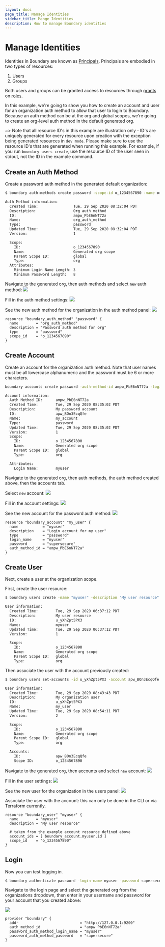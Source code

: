 ```yaml
---
layout: docs
page_title: Manage Identities
sidebar_title: Mange Identities
description: How to manage Boundary identities
---
```


# Manage Identities

Identities in Boundary are known as [Principals](/docs/concepts/domain-model/principals). Principals are embodied in two types of resources:

1. Users
1. Groups

Both users and groups can be granted access to resources through [grants](/docs/concepts/domain-model/grants) on [roles](/docs/concepts/domain-model/roles).

In this example, we're going to show you how to create an account and user for an organization auth method to allow that user to login to Boundary. Because an
auth method can be at the org and global scopes, we're going to create an org-level auth method in the default generated org.

~> Note that all resource ID's in this example are illustration only - ID's are uniquely generated for every resource upon creation with the exception being
generated resources in `dev mode`. Please make sure to use the resource ID's that are generated when running this example. For example, if you run
`boundary users create`, use the resource ID of the user seen in stdout, not the ID in the example command.

## Create an Auth Method

Create a password auth method in the generated default organization:

<Tabs>
<Tab heading="CLI">


```bash
$ boundary auth-methods create password -scope-id o_1234567890 -name org_auth_method -description 'Org auth method'

Auth Method information:
  Created Time:                Tue, 29 Sep 2020 08:32:04 PDT
  Description:                 Org auth method
  ID:                          ampw_PbE6nNT72a
  Name:                        org_auth_method
  Type:                        password
  Updated Time:                Tue, 29 Sep 2020 08:32:04 PDT
  Version:                     1

  Scope:
    ID:                        o_1234567890
    Name:                      Generated org scope
    Parent Scope ID:           global
    Type:                      org
  Attributes:
    Minimum Login Name Length: 3
    Minimum Password Length:   8
```

</Tab>
<Tab heading="Admin Console">


Navigate to the generated org, then auth methods and select `new` auth method:
![](/img/manage-id-auth-method-undefined.png)

Fill in the auth method settings:
![](/img/manage-id-auth-method-setting.png)

See the new auth method for the organization in the auth method panel:
![](/img/manage-id-auth-method-defined.png)

</Tab>
<Tab heading="Terraform">


```hcl
resource "boundary_auth_method" "password" {
  name        = "org_auth_method"
  description = "Password auth method for org"
  type        = "password"
  scope_id    = "o_1234567890"
}
```

</Tab>
</Tabs>


## Create Account

Create an account for the organization auth method. Note that user names must be all lowercase alphanumeric and the password must be 6 or more characters.

<Tabs>
<Tab heading="CLI">


```bash
boundary accounts create password -auth-method-id ampw_PbE6nNT72a -login-name 'myuser' -password supersecure -name my_account -description 'My password account'

Account information:
  Auth Method ID:      ampw_PbE6nNT72a
  Created Time:        Tue, 29 Sep 2020 08:35:02 PDT
  Description:         My password account
  ID:                  apw_BOn3EcqQfe
  Name:                my_account
  Type:                password
  Updated Time:        Tue, 29 Sep 2020 08:35:02 PDT
  Version:             1
  Scope:
    ID:                o_1234567890
    Name:              Generated org scope
    Parent Scope ID:   global
    Type:              org

  Attributes:
    Login Name:        myuser
```

</Tab>
<Tab heading="Admin Console">


Navigate to the generated org, then auth methods, the auth method created above, then the accounts tab.

Select `new` account:
![](/img/manage-id-acct-undefined.png)

Fill in the account settings:
![](/img/manage-id-acct-settings.png)

See the new account for the password auth method:
![](/img/manage-id-acct-defined.png)

</Tab>
<Tab heading="Terraform">


```hcl
resource "boundary_account" "my_user" {
  name           = "myuser"
  description    = "Login account for my user"
  type           = "password"
  login_name     = "myuser"
  password       = "supersecure"
  auth_method_id = "ampw_PbE6nNT72a"
}
```

</Tab>
</Tabs>


## Create User

Next, create a user at the organization scope.

<Tabs>
<Tab heading="CLI">


First, create the user resource:

```bash
$ boundary users create -name "myuser" -description "My user resource" -scope-id o_1234567890

User information:
  Created Time:        Tue, 29 Sep 2020 06:37:12 PDT
  Description:         My user resource
  ID:                  u_yXhZpt5PX3
  Name:                myuser
  Updated Time:        Tue, 29 Sep 2020 06:37:12 PDT
  Version:             1

  Scope:
    ID:                o_1234567890
    Name:              Generated org scope
    Parent Scope ID:   global
    Type:              org
```

Then associate the user with the account previously created:

```bash
$ boundary users set-accounts -id u_yXhZpt5PX3 -account apw_BOn3EcqQfe

User information:
  Created Time:        Tue, 29 Sep 2020 08:43:43 PDT
  Description:         My organization user
  ID:                  u_yXhZpt5PX3
  Name:                my_user
  Updated Time:        Tue, 29 Sep 2020 08:54:11 PDT
  Version:             2

  Scope:
    ID:                o_1234567890
    Name:              Generated org scope
    Parent Scope ID:   global
    Type:              org

  Accounts:
    ID:                apw_BOn3EcqQfe
    Scope ID:          o_1234567890
```

</Tab>
<Tab heading="Admin Console">


Navigate to the generated org, then accounts and select `new` account:
![](/img/manage-id-user-undefined.png)

Fill in the user settings:
![](/img/manage-id-user-settings.png)

See the new user for the organization in the users panel:
![](/img/manage-id-user-defined.png)

Associate the user with the account: this can only be done in the CLI or via Terraform currently.

</Tab>
<Tab heading="Terraform">


```hcl
resource "boundary_user" "myuser" {
  name        = "myuser"
  description = "My user resource"

  # taken from the example account resource defined above
  account_ids = [ boundary_account.myuser.id ]
  scope_id    = "o_1234567890"
}
```

</Tab>
</Tabs>


## Login

Now you can test logging in.

<Tabs>
<Tab heading="CLI">


```bash
$ boundary authenticate password -login-name myuser -password supersecure -auth-method-id ampw_PbE6nNT72a
```

</Tab>
<Tab heading="Admin Console">


Navigate to the login page and select the generated org from the organizations dropdown, then enter in your
username and password for your account that you created above:

![](/img/manage-id-login.png)

</Tab>
<Tab heading="Terraform">


```hcl
provider "boundary" {
  addr                            = "http://127.0.0.1:9200"
  auth_method_id                  = "ampw_PbE6nNT72a"
  password_auth_method_login_name = "myuser"
  password_auth_method_password   = "supersecure"
}
```

</Tab>
</Tabs>

